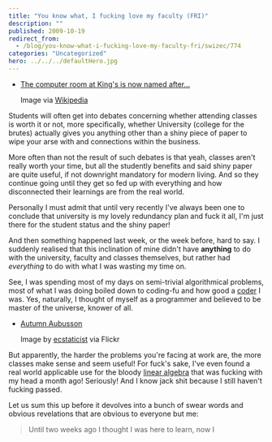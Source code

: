 ```yaml
---
title: "You know what, I fucking love my faculty (FRI)"
description: ""
published: 2009-10-19
redirect_from:
  - /blog/you-know-what-i-fucking-love-my-faculty-fri/swizec/774
categories: "Uncategorized"
hero: ../../../defaultHero.jpg
---
```


- [The computer room at King's is now named after...](./img/The-computer-room-at-Kings-is-now-named-afterej42aj.jpeg)

  Image via [Wikipedia](http://commons.wikipedia.org/wiki/Image:KingsCollegeChapel.jpg)

Students will often get into debates concerning whether attending classes is worth it or not, more specifically, whether University (college for the brutes) actually gives you anything other than a shiny piece of paper to wipe your arse with and connections within the business.

More often than not the result of such debates is that yeah, classes aren't really worth your time, but all the studently benefits and said shiny paper are quite useful, if not downright mandatory for modern living. And so they continue going until they get so fed up with everything and how disconnected their learnings are from the real world.

Personally I must admit that until very recently I've always been one to conclude that university is my lovely redundancy plan and fuck it all, I'm just there for the student status and the shiny paper!

And then something happened last week, or the week before, hard to say. I suddenly realised that this inclination of mine didn't have **anything** to do with the university, faculty and classes themselves, but rather had _everything_ to do with what I was wasting my time on.

See, I was spending most of my days on semi-trivial algorithmical problems, most of what I was doing boiled down to coding-fu and how good a [coder](http://en.wikipedia.org/wiki/Programmer "Programmer") I was. Yes, naturally, I thought of myself as a programmer and believed to be master of the universe, knower of all.

- [Autumn Aubusson](https://farm3.static.flickr.com/2629/4025513614_8fc14e5bfb_m.jpg)

  Image by [ecstaticist](http://www.flickr.com/photos/41864721@N00/4025513614/) via Flickr

But apparently, the harder the problems you're facing at work are, the more classes make sense and seem useful! For fuck's sake, I've even found a real world applicable use for the bloody [linear algebra](http://en.wikipedia.org/wiki/Linear_algebra "Linear algebra") that was fucking with my head a month ago! Seriously! And I know jack shit because I still haven't fucking passed.

Let us sum this up before it devolves into a bunch of swear words and obvious revelations that are obvious to everyone but me:

> Until two weeks ago I thought I was here to learn, now I